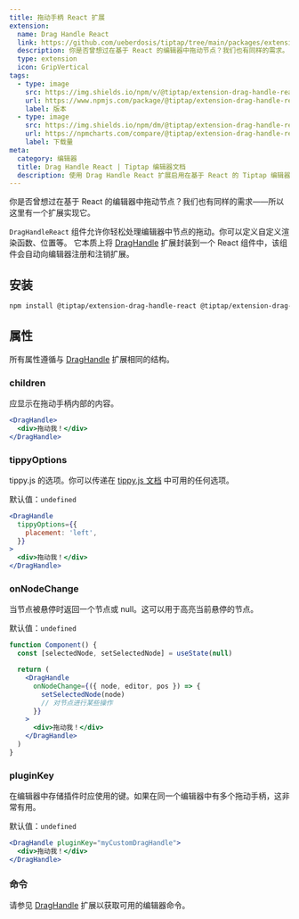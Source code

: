 ```yaml
---
title: 拖动手柄 React 扩展
extension:
  name: Drag Handle React
  link: https://github.com/ueberdosis/tiptap/tree/main/packages/extension-drag-handle-react
  description: 你是否曾想过在基于 React 的编辑器中拖动节点？我们也有同样的需求。
  type: extension
  icon: GripVertical
tags:
  - type: image
    src: https://img.shields.io/npm/v/@tiptap/extension-drag-handle-react.svg?label=version
    url: https://www.npmjs.com/package/@tiptap/extension-drag-handle-react
    label: 版本
  - type: image
    src: https://img.shields.io/npm/dm/@tiptap/extension-drag-handle-react.svg
    url: https://npmcharts.com/compare/@tiptap/extension-drag-handle-react?minimal=true
    label: 下载量
meta:
  category: 编辑器
  title: Drag Handle React | Tiptap 编辑器文档
  description: 使用 Drag Handle React 扩展启用在基于 React 的 Tiptap 编辑器中拖动节点。请在文档中了解如何设置！
---
```



你是否曾想过在基于 React 的编辑器中拖动节点？我们也有同样的需求——所以这里有一个扩展实现它。

`DragHandleReact` 组件允许你轻松处理编辑器中节点的拖动。你可以定义自定义渲染函数、位置等。
它本质上将 [DragHandle](/editor/extensions/functionality/drag-handle) 扩展封装到一个 React 组件中，该组件会自动向编辑器注册和注销扩展。

<CodeDemo path="/Extensions/DragHandle/" />

## 安装

```bash
npm install @tiptap/extension-drag-handle-react @tiptap/extension-drag-handle @tiptap/extension-node-range @tiptap/extension-collaboration @tiptap/y-tiptap yjs y-protocols
```

## 属性

所有属性遵循与 [DragHandle](/editor/extensions/functionality/drag-handle) 扩展相同的结构。

### children

应显示在拖动手柄内部的内容。

```jsx
<DragHandle>
  <div>拖动我！</div>
</DragHandle>
```

### tippyOptions

tippy.js 的选项。你可以传递在 [tippy.js 文档](https://atomiks.github.io/tippyjs/v6/all-props/) 中可用的任何选项。

默认值：`undefined`

```jsx
<DragHandle
  tippyOptions={{
    placement: 'left',
  }}
>
  <div>拖动我！</div>
</DragHandle>
```

### onNodeChange

当节点被悬停时返回一个节点或 null。这可以用于高亮当前悬停的节点。

默认值：`undefined`

```jsx
function Component() {
  const [selectedNode, setSelectedNode] = useState(null)

  return (
    <DragHandle
      onNodeChange={({ node, editor, pos }) => {
        setSelectedNode(node)
        // 对节点进行某些操作
      }}
    >
      <div>拖动我！</div>
    </DragHandle>
  )
}
```

### pluginKey

在编辑器中存储插件时应使用的键。如果在同一个编辑器中有多个拖动手柄，这非常有用。

默认值：`undefined`

```jsx
<DragHandle pluginKey="myCustomDragHandle">
  <div>拖动我！</div>
</DragHandle>
```

### 命令

请参见 [DragHandle](/editor/extensions/functionality/drag-handle) 扩展以获取可用的编辑器命令。